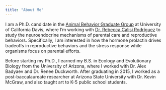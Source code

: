 ```yaml
---
title: "About Me"
---
```

I am a Ph.D. candidate in the [Animal Behavior Graduate Group](https://anb.ucdavis.edu/) at University of California Davis, where I'm working with [Dr. Rebecca Calisi Rodríguez](http://calisilab.ucdavis.edu/) to study the neuroendocrine mechanisms of parental care and reproductive behaviors.  Specifically, I am interested in how the hormone prolactin drives tradeoffs in reproductive behaviors and the stress response while organisms focus on parental efforts.  

Before starting my Ph.D., I earned my B.S. in Ecology and Evolutionary Biology from the University of Arizona, where I worked with Dr. Alex Badyaev and Dr. Renee Duckworth. After graduating in 2015, I worked as a post-baccalaureate researcher at Arizona State University with Dr. Kevin McGraw, and also taught art to K-5 public school students. 

